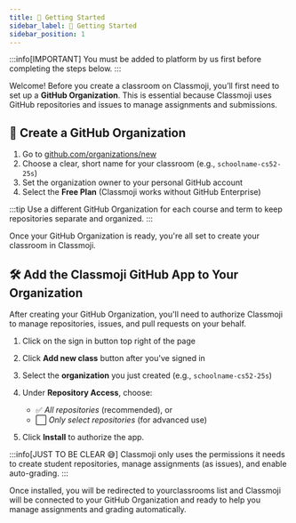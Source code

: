```yaml
---
title: 🚀 Getting Started
sidebar_label: 🚀 Getting Started
sidebar_position: 1
---
```



:::info[IMPORTANT]
You must be added to platform by us first before completing the steps below.
:::

Welcome! Before you create a classroom on Classmoji, you’ll first need to set up a **GitHub Organization**. This is essential because Classmoji uses GitHub repositories and issues to manage assignments and submissions.

## 🧱 Create a GitHub Organization

1. Go to [github.com/organizations/new](https://github.com/organizations/new)
2. Choose a clear, short name for your classroom (e.g., `schoolname-cs52-25s`)
3. Set the organization owner to your personal GitHub account
4. Select the **Free Plan** (Classmoji works without GitHub Enterprise)

:::tip
Use a different GitHub Organization for each course and term to keep repositories separate and organized.
:::

Once your GitHub Organization is ready, you're all set to create your classroom in Classmoji.

## 🛠️ Add the Classmoji GitHub App to Your Organization

After creating your GitHub Organization, you'll need to authorize Classmoji to manage repositories, issues, and pull requests on your behalf.

1. Click on the sign in button top right of the page

2. Click **Add new class** button after you've signed in

3. Select the **organization** you just created (e.g., `schoolname-cs52-25s`)

4. Under **Repository Access**, choose:

   - ✅ _All repositories_ (recommended), or
   - ⬜ _Only select repositories_ (for advanced use)

5. Click **Install** to authorize the app.

:::info[JUST TO BE CLEAR 😅]
Classmoji only uses the permissions it needs to create student repositories, manage assignments (as issues), and enable auto-grading.
:::

Once installed, you will be redirected to yourclassrooms list and Classmoji will be connected to your GitHub Organization and ready to help you manage assignments and grading automatically.

<BrowserWindow img='classrooms_list.png' />
